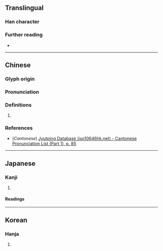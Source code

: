 {{character info}}
==Translingual==

===Han character===
{{Han char|rn=32|rad=土|as=02|sn=5|four=|canj=GHU|ids=⿱土儿,⿱十兀}}

===Further reading===
* {{Han ref|kx=0223.091|dkj=04877|dj=0455.090|hdz=10417.110|uh=5725|ud=22309}}

----

==Chinese==
{{zh-forms}}

===Glyph origin===
{{Han etym}}

===Pronunciation===
{{zh-pron
|m=lù
|c=luk6
|mc=
|oc=y
|ma=
|cat=n
}}

===Definitions===
{{head|zh|Han character}}

# {{zh-only used in|菌圥}}

===References===
* (''Cantonese'') [http://www.iso10646hk.net/jp/document/download.jsp Jyutping Database (iso10646hk.net) - Cantonese Pronunciation List (Part 1), p. 85]

----

==Japanese==

===Kanji===
{{ja-kanji|grade=|rs=土02}}

# {{rfdef|ja|sort=土02}}

====Readings====
{{ja-readings
|goon=ろく
|kanon=ろく
|kun=きのこ-}}

----

==Korean==

===Hanja===
{{ko-hanja|hangeul=록}}

# {{rfdef|ko|sort=土02}}